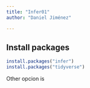 ```yaml
---
title: "Infer01"
author: "Daniel Jiménez"

---
```


## Install packages

```r
install.packages("infer")
install.packages("tidyverse")
```


Other opcion is 

```r

```

